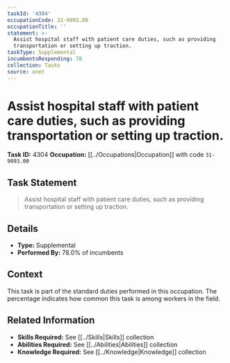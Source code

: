 ```yaml
---
taskId: '4304'
occupationCode: 31-9093.00
occupationTitle: ''
statement: >-
  Assist hospital staff with patient care duties, such as providing
  transportation or setting up traction.
taskType: Supplemental
incumbentsResponding: 78
collection: Tasks
source: onet
---
```

# Assist hospital staff with patient care duties, such as providing transportation or setting up traction.

**Task ID:** 4304
**Occupation:** [[../Occupations|Occupation]] with code `31-9093.00`

## Task Statement

> Assist hospital staff with patient care duties, such as providing transportation or setting up traction.

## Details

- **Type:** Supplemental
- **Performed By:** 78.0% of incumbents

## Context

This task is part of the standard duties performed in this occupation. The percentage indicates how common this task is among workers in the field.

## Related Information

- **Skills Required:** See [[../Skills|Skills]] collection
- **Abilities Required:** See [[../Abilities|Abilities]] collection
- **Knowledge Required:** See [[../Knowledge|Knowledge]] collection
